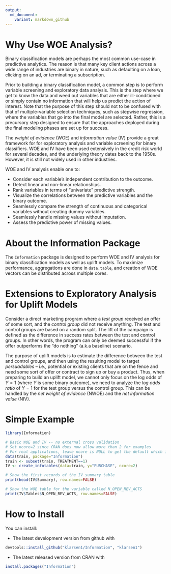 ```yaml
---
output:
  md_document:
    variant: markdown_github
---
```


<!-- README.md is generated from README.Rmd. Please edit that file -->

# Why Use WOE Analysis?

Binary classification models are perhaps the most common use-case in predictive analytics. The reason is that many key client actions across a wide range of industries are binary in nature, such as defaulting on a loan, clicking on an ad, or terminating a subscription. 

Prior to building a binary classification model, a common step is to perform variable screening and exploratory data analysis. This is the step where we get to know the data and weed out variables that are either ill-conditioned or simply contain no information that will help us predict the action of interest. Note that the purpose of this step should not to be confused with that of multiple-variable selection techniques, such as stepwise regression, where the variables that go into the final model are selected. Rather, this is a precursory step designed to ensure that the approaches deployed during the final modeling phases are set up for success.

The *weight of evidence* (WOE) and *information value* (IV) provide a great framework for for exploratory analysis and variable screening for binary classifiers. WOE and IV have been used extensively in the credit risk world for several decades, and the underlying theory dates back to the 1950s. However, it is still not widely used in other industries.

WOE and IV analysis enable one to:

* Consider each variable’s independent contribution to the outcome.
* Detect linear and non-linear relationships.
* Rank variables in terms of "univariate" predictive strength.
* Visualize the correlations between the predictive variables and the binary outcome.   
* Seamlessly compare the strength of continuous and categorical variables without creating dummy variables.
* Seamlessly handle missing values without imputation.
* Assess the predictive power of missing values.

# About the Information Package

The `Information` package is designed to perform WOE and IV analysis for binary classification models as well as uplift models. To maximize performance, aggregations are done in `data.table`, and creation of WOE vectors can be distributed across multiple cores.

# Extensions to Exploratory Analysis for Uplift Models
Consider a direct marketing program where a *test group* received an offer of some sort, and the *control group* did not receive anything. The test and control groups are based on a random split. The lift of the campaign is defined as the difference in success rates between the test and control groups. In other words, the program can only be deemed successful if the offer outperforms the "do nothing" (a.k.a baseline) scenario.

The purpose of uplift models is to estimate the difference between the test and control groups, and then using the resulting model to target *persuadables* – i.e., potential or existing clients that are on the fence and need some sort of offer or contract to sign up or buy a product. Thus, when preparing to build an uplift model, we cannot only focus on the log odds of $Y=1$ (where $Y$ is some binary outcome), we need to analyze the *log odds ratio* of $Y=1$ for the test group versus the control group. This can be handled by the *net weight of evidence* (NWOE) and the *net information value* (NIV).

# Simple Example
```r
library(Information)

# Basic WOE and IV -- no external cross validation
# Set ncore=2 since CRAN does now allow more than 2 for examples
# For real applications, leave ncore is NULL to get the default which is: number of cores - 1
data(train, package="Information")
train <- subset(train, TREATMENT==1)
IV <- create_infotables(data=train, y="PURCHASE", ncore=2)

# Show the first records of the IV summary table
print(head(IV$Summary), row.names=FALSE)

# Show the WOE table for the variable called N_OPEN_REV_ACTS
print(IV$Tables$N_OPEN_REV_ACTS, row.names=FALSE)
```

# How to Install

You can install:

* The latest development version from github with

```r
devtools::install_github("klarsen1/Information", "klarsen1")
```

* The latest released version from CRAN with

```r
install.packages("Information")
```